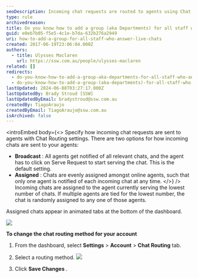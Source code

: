 ```yaml
---
seoDescription: Incoming chat requests are routed to agents using Chat Routing settings with two options - Broadcast or Assigned.
type: rule
archivedreason:
title: Do you know how to add a group (aka Departments) for all staff who answer live chats?
guid: e0eb7b05-f5e5-4c1e-b7da-632b276a2949
uri: how-to-add-a-group-for-all-staff-who-answer-live-chats
created: 2017-06-19T23:06:04.000Z
authors:
  - title: Ulysses Maclaren
    url: https://ssw.com.au/people/ulysses-maclaren
related: []
redirects:
  - do-you-know-how-to-add-a-group-aka-departments-for-all-staff-who-answer-live-chats
  - do-you-know-how-to-add-a-group-(aka-departments)-for-all-staff-who-answer-live-chats
lastUpdated: 2024-06-08T03:27:17.000Z
lastUpdatedBy: Brady Stroud [SSW]
lastUpdatedByEmail: bradystroud@ssw.com.au
createdBy: TiagoAraujo
createdByEmail: TiagoAraujo@ssw.com.au
isArchived: false
---
```


<introEmbed
  body={<>
Specify how incoming chat requests are sent to agents with Chat Routing settings. There are two options for how incoming chats are sent to your agents:

* **Broadcast** : All agents get notified of all relevant chats, and the agent has to click on Serve Request to start serving the chat. This is the default setting.
* **Assigned** : Chats are evenly assigned amongst online agents, such that only one agent is notified of each incoming chat at any time.
  </>}
/>
Incoming chats are assigned to the agent currently serving the lowest number of chats. If multiple agents are tied for the lowest number, the chat is randomly assigned to any one of those agents.

Assigned chats appear in animated tabs at the bottom of the dashboard.

![](/uploads/rules/how-to-add-a-group-for-all-staff-who-answer-live-chats/zendesk-departments-1.png)

**To change the chat routing method for your account**

1. From the dashboard, select **Settings** &gt; **Account** &gt; **Chat Routing** tab.
2. Select a routing method.
   ![](/uploads/rules/how-to-add-a-group-for-all-staff-who-answer-live-chats/zendesk-departments-2.png)

3. Click **Save Changes** .
